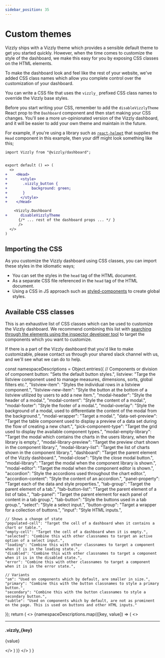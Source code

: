 ```yaml
---
sidebar_position: 35
---
```


# Custom themes

Vizzly ships with a Vizzly theme which provides a sensible default theme to get you started quickly. However, when the time comes to customize the
style of the dashboard, we make this easy for you by exposing CSS classes on the HTML elements.

To make the dashboard look and feel like the rest of your website, we've added CSS class names which allow you complete control over the customization of your dashboard.

You can write a CSS file that uses the `vizzly_` prefixed CSS class names to override the Vizzly base styles.

Before you start writing your CSS, remember to add the `disableVizzlyTheme` React prop to the `Dashboard` component and then start making your CSS changes. You'll see a more un-opinionated version of
the Vizzly dashboard, and it will be easier to add your own theme and maintain in the future.

For example, if you're using a library such as [`react-helmet`](https://www.npmjs.com/package/react-helmet) that supplies the `Head` component in this example,
then your diff might look something like this;

````diff
import Vizzly from "@vizzly/dashboard";


export default () => (
  <>
+    <Head>
+      <style>
+       .vizzly_button {
+           background: green;
+       }
+      </style>
+    </Head>

    <Vizzly.Dashboard
+      disableVizzlyTheme
      {/* ... rest of the dashboard props ... */ }
      />
  </>
)
````

## Importing the CSS
As you customize the Vizzly dashboard using CSS classes, you can import these styles in the idiomatic ways;

- You can set the styles in the `head` tag of the HTML document.
- As a separate CSS file referenced in the `head` tag of the HTML document.
- Using a CSS in JS approach such as [styled-components](https://styled-components.com) to create global styles.

## Available CSS classes

This is an exhaustive list of CSS classes which can be used to customize the Vizzly dashboard. We recommend combining this list
with [searching through the elements using the inspector developer tool](https://developer.chrome.com/docs/devtools/dom/) to target
the components which you want to customize.

If there is a part of the Vizzly dashboard that you'd like to make customizable, please contact us through your 
shared slack channel with us, and we'll see what we can do to help.

  const namespaceDescriptions = Object.entries({
    // Components or division of component
    button: "Sets the default button styles.",
    listview: "Targe the listview component used to manage measures, dimensions, sorts, global filters etc.",
    "listview-item": "Styles the individual rows in a listview component.",
    "listview-new-item": "Style the button at the bottom of a listview utilized by users to add a new item.",
    "modal-header": "Style the header of a modal.",
    "modal-content": "Style the content of a modal.",
    "modal-footer": "Style the footer of a modal.",
    "modal-overlay": "Style the background of a modal, used to differentiate the content of the modal from the background.",
    "modal-wrapper": "Target a modal.",
    "data-set-preview": "Target the table component used to display a preview of a data set during the flow of creating a new chart.",
    "pick-component-type": "Target the grid used to display the available component types.",
    "modal-empty-library": "Target the modal which contains the charts in the users library, when the library is empty.",
    "modal-library-preview": "Target the preview chart shown in the component library.",
    "modal-library-list": "Target the list of charts shown in the component library.",
    "dashboard": "Target the parent element of the Vizzly dashboard.",
    "modal-close": "Style the close modal button.",
    "modal-library": "Target the modal when the component library is shown.",
    "modal-editor": "Target the modal when the component editor is shown.",
    "accordion": "Style the accordions used throughout the chart editor.",
    "accordion-content": "Style the content of an accordion.",
    "panel-property": "Target each of the data and style properties.",
    "tab-group": "Target the parent element of a tab.",
    "tab-button-list": "Target the parent element of a list of tabs.",
    "tab-panel": "Target the parent element for each panel of content in a tab group.",
    "tab-button": "Style the buttons used in a tab group.",
    "select": "Style a select input.",
    "button-group": "Target a wrapper for a collection of buttons.",
    "input": "Style HTML inputs.",
  
    // Shows a change of state
    "populated-cell": "Target the cell of a dashboard when it contains a chart or table.",
    "empty-cell": "Target the cell of a dashboard when it is empty.",
    "selected": "Combine this with other classnames to target an active option of a select input.",
    "loading": "Combine this with other classnames to target a component when it is in the loading state.",
    "disabled": "Combine this with other classnames to target a component when it is in the disabled state.",
    "error": "Combine this with other classnames to target a component when it is in the error state.",
  
    // Variants
    "sm": "Used on components which by default, are smaller in size.",
    "primary": "Combine this with the button classnames to style a primary button.",
    "secondary": "Combine this with the button classnames to style a secondary button.",
    "subtle": "Used on components which by default, are not as prominent on the page. This is used on buttons and other HTML inputs."
  });
  return (
    <>
    {namespaceDescriptions.map(([key, value]) => (
        <>
          <hr />
          <h4>.vizzly_{key}</h4>
          <p>{value}</p>
        </>
      )
    )}
    </>
    )
}

<VizzlyThemeClasses />